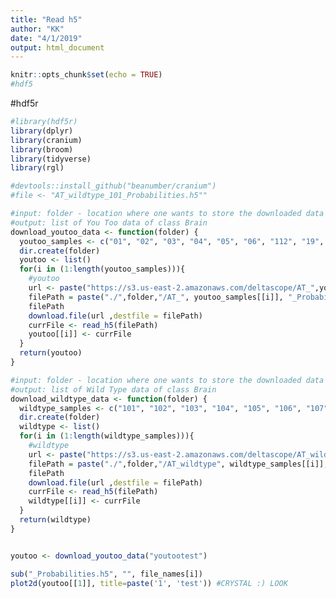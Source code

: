 ```yaml
---
title: "Read h5"
author: "KK"
date: "4/1/2019"
output: html_document
---
```


```r
knitr::opts_chunk$set(echo = TRUE)
#hdf5
```


#hdf5r
```r
#library(hdf5r)
library(dplyr)
library(cranium)
library(broom)
library(tidyverse)
library(rgl)

#devtools::install_github("beanumber/cranium")
#file <- "AT_wildtype_101_Probabilities.h5""

#input: folder - location where one wants to store the downloaded data of You Too
#output: list of You Too data of class Brain
download_youtoo_data <- function(folder) {
  youtoo_samples <- c("01", "02", "03", "04", "05", "06", "112", "19", "21", "24")
  dir.create(folder)
  youtoo <- list()
  for(i in (1:length(youtoo_samples))){
    #youtoo
    url <- paste("https://s3.us-east-2.amazonaws.com/deltascope/AT_",youtoo_samples[[i]],"_Probabilities.h5", sep="")
    filePath = paste("./",folder,"/AT_", youtoo_samples[[i]], "_Probabilites.h5", sep="")
    filePath
    download.file(url ,destfile = filePath)
    currFile <- read_h5(filePath)
    youtoo[[i]] <- currFile
  }
  return(youtoo)
}

#input: folder - location where one wants to store the downloaded data of Wild Type
#output: list of Wild Type data of class Brain
download_wildtype_data <- function(folder) {
  wildtype_samples <- c("101", "102", "103", "104", "105", "106", "107", "108", "109", "110")
  dir.create(folder)
  wildtype <- list()
  for(i in (1:length(wildtype_samples))){
    #wildtype
    url <- paste("https://s3.us-east-2.amazonaws.com/deltascope/AT_wildtype_",wildtype_samples[[i]],"_Probabilities.h5", sep="")
    filePath = paste("./",folder,"/AT_wildtype", wildtype_samples[[i]], "_Probabilites.h5", sep="")
    filePath
    download.file(url ,destfile = filePath)
    currFile <- read_h5(filePath)
    wildtype[[i]] <- currFile
  }
  return(wildtype)
}


youtoo <- download_youtoo_data("youtootest")

sub("_Probabilities.h5", "", file_names[i])
plot2d(youtoo[[1]], title=paste('1', 'test')) #CRYSTAL :) LOOK





```


